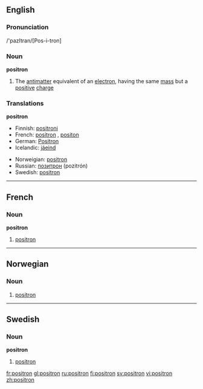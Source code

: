 ==English==
===Pronunciation===
/'pazItran/[Pos-i-tron]
===Noun===
{{wikipedia}}
'''positron'''
# {{particles}} The [[antimatter]] equivalent of an [[electron]], having the same [[mass]] but a [[positive]] [[charge]]

===Translations===
'''positron'''
{{top}}
*Finnish: [[positroni]]
*French: [[positron#French|positron]] {{m}}, [[positon]] {{m}}
*German: [[Positron]] {{n}}
*Icelandic: [[jáeind]] {{f}}
{{mid}}
*Norweigian: [[#Norweigan|positron]]
*Russian: [[позитрон]] (pozitrón) {{m}}
*Swedish: [[#Swedish|positron]]
{{bottom}}

----

==French==
===Noun===
'''positron'''
# [[positron#English|positron]]

----
==Norwegian==
===Noun===
{{no-noun-n3}}
#[[#English|positron]]

----
==Swedish==
{{sv-noun|gender=Common|positron|positronen|positroner|positronerna|positrons|positronens|positroners|positronernas}}
===Noun===
'''positron'''
#[[#English|positron]]

[[fr:positron]]
[[gl:positron]]
[[ru:positron]]
[[fi:positron]]
[[sv:positron]]
[[vi:positron]]
[[zh:positron]]